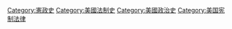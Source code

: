 [[Category:憲政史|Category:憲政史]]
[[Category:美國法制史|Category:美國法制史]]
[[Category:美國政治史|Category:美國政治史]]
[[Category:美国宪制法律|Category:美国宪制法律]]